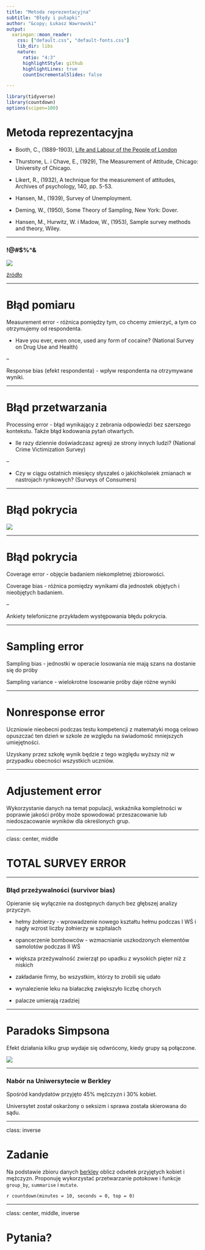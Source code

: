 ```yaml
---
title: "Metoda reprezentacyjna"
subtitle: "Błędy i pułapki"
author: "&copy; Łukasz Wawrowski"
output:
  xaringan::moon_reader:
    css: ["default.css", "default-fonts.css"]
    lib_dir: libs
    nature:
      ratio: "4:3"
      highlightStyle: github
      highlightLines: true
      countIncrementalSlides: false

---
```


```r
library(tidyverse)
library(countdown)
options(scipen=100)
```

# Metoda reprezentacyjna

- Booth, C., (1889-1903), [Life and Labour of the People of London](https://booth.lse.ac.uk/) 

- Thurstone, L. i Chave, E., (1929), The Measurement of Attitude, Chicago: University of Chicago.

- Likert, R., (1932), A technique for the measurement of attitudes, Archives of psychology, 140, pp. 5-53.

- Hansen, M., (1939), Survey of Unemployment.

- Deming, W., (1950), Some Theory of Sampling, New York: Dover.

- Hansen, M., Hurwitz, W. i Madow, W., (1953), Sample survey methods and theory, Wiley.

---

### !@#$%^&

![](img/wprost.png)

[źródło](https://www.wprost.pl/tygodnik/10274294/kto-jest-najlepiej-zarabiajacym-polskim-pisarzem-nowy-ranking-wprost.html)

---

# Błąd pomiaru

Measurement error - różnica pomiędzy tym, co chcemy zmierzyć, a tym co otrzymujemy od respondenta.

- Have you ever, even once, used any form of cocaine? (National Survey on Drug Use and Health)

--

Response bias (efekt respondenta) - wpływ respondenta na otrzymywane wyniki. 

---

# Błąd przetwarzania

Processing error - błąd wynikający z zebrania odpowiedzi bez szerszego kontekstu. Także błąd kodowania pytań otwartych.

- Ile razy dziennie doświadczasz agresji ze strony innych ludzi? (National Crime Victimization Survey)

--

- Czy w ciągu ostatnich miesięcy słyszałeś o jakichkolwiek zmianach w nastrojach rynkowych? (Surveys of Consumers)

---

# Błąd pokrycia

![](img/operat.png)

---

# Błąd pokrycia

Coverage error - objęcie badaniem niekompletnej zbiorowości. 

Coverage bias -  różnica pomiędzy wynikami dla jednostek objętych i nieobjętych badaniem.

--

Ankiety telefoniczne przykładem występowania błędu pokrycia.

---

# Sampling error

Sampling bias - jednostki w operacie losowania nie mają szans na dostanie się do próby

Sampling variance - wielokrotne losowanie próby daje różne wyniki

---

# Nonresponse error

Uczniowie nieobecni podczas testu kompetencji z matematyki mogą celowo opuszczać ten dzień w szkole ze względu na świadomość mniejszych umiejętności. 

Uzyskany przez szkołę wynik będzie z tego względu wyższy niż w przypadku obecności wszystkich uczniów.

---

# Adjustement error

Wykorzystanie danych na temat populacji, wskaźnika kompletności w poprawie jakości próby może spowodować przeszacowanie lub niedoszacowanie wyników dla określonych grup.

---

class: center, middle

# TOTAL SURVEY ERROR

---

### Błąd przeżywalności (survivor bias)

Opieranie się wyłącznie na dostępnych danych bez głębszej analizy przyczyn.

- hełmy żołnierzy - wprowadzenie nowego kształtu hełmu podczas I WŚ i nagły wzrost liczby żołnierzy w szpitalach

- opancerzenie bombowców - wzmacnianie uszkodzonych elementów samolotów podczas II WŚ

- większa przeżywalność zwierząt po upadku z wysokich pięter niż z niskich 

- zakładanie firmy, bo wszystkim, którzy to zrobili się udało

- wynalezienie leku na białaczkę zwiększyło liczbę chorych

- palacze umierają rzadziej

---

# Paradoks Simpsona

Efekt działania kilku grup wydaje się odwrócony, kiedy grupy są połączone.

![](img/simpson.png)

---

### Nabór na Uniwersytecie w Berkley

Spośród kandydatów przyjęto 45% mężczyzn i 30% kobiet.

Universytet został oskarżony o seksizm i sprawa została skierowana do sądu.

---

class: inverse

# Zadanie

Na podstawie zbioru danych [berkley](data/berkley.RData) oblicz odsetek przyjętych kobiet i mężczyzn. Proponuję wykorzystać przetwarzanie potokowe i funkcje `group_by`, `summarise` i `mutate`.

`r countdown(minutes = 10, seconds = 0, top = 0)`

---

class: center, middle, inverse

# Pytania?


